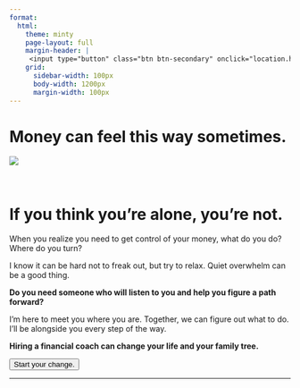 ```yaml
---
format:
  html:
    theme: minty
    page-layout: full
    margin-header: |
     <input type="button" class="btn btn-secondary" onclick="location.href='https://share.hsforms.com/1uumjkYkQQr29LzgYki5F4ge0x16';" value="Start your change.">
    grid:
      sidebar-width: 100px
      body-width: 1200px
      margin-width: 100px
---
```


# Money can feel this way sometimes.

![](pexels-mohan-reddy-4227875.jpg)

<br>

# If you think you're alone, you're not. 

When you realize you need to get control of your money, what do you do?  Where do you turn? 

I know it can be hard not to freak out, but try to relax. Quiet overwhelm can be a good thing.

**Do you need someone who will listen to you and help you figure a path forward?**

I'm here to meet you where you are.  Together, we can figure out what to do. I'll be alongside you every step of the way.

**Hiring a financial coach can change your life and your family tree.**

<input type="button" class="btn btn-secondary" onclick="location.href='https://share.hsforms.com/1uumjkYkQQr29LzgYki5F4ge0x16';" value="Start your change.">

***



